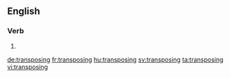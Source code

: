 
==English==

===Verb===
{{head|en|present participle}}

# {{present participle of|transpose|lang=en}}

[[de:transposing]]
[[fr:transposing]]
[[hu:transposing]]
[[sv:transposing]]
[[ta:transposing]]
[[vi:transposing]]